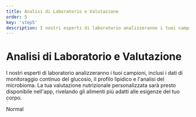 ```yaml
---
title: Analisi di Laboratorio e Valutazione
order: 5
key: 'step5'
description: I nostri esperti di laboratorio analizzeranno i tuoi campioni, inclusi i dati di monitoraggio continuo del glucosio, il profilo lipidico e l'analisi del microbioma. La tua valutazione nutrizionale personalizzata sarà presto disponibile nell'app, rivelando gli alimenti più adatti alle esigenze del tuo corpo.
---
```


# Analisi di Laboratorio e Valutazione

I nostri esperti di laboratorio analizzeranno i tuoi campioni, inclusi i dati di monitoraggio continuo del glucosio, il profilo lipidico e l'analisi del microbioma. La tua valutazione nutrizionale personalizzata sarà presto disponibile nell'app, rivelando gli alimenti più adatti alle esigenze del tuo corpo.

<userStyle>Normal</userStyle>
